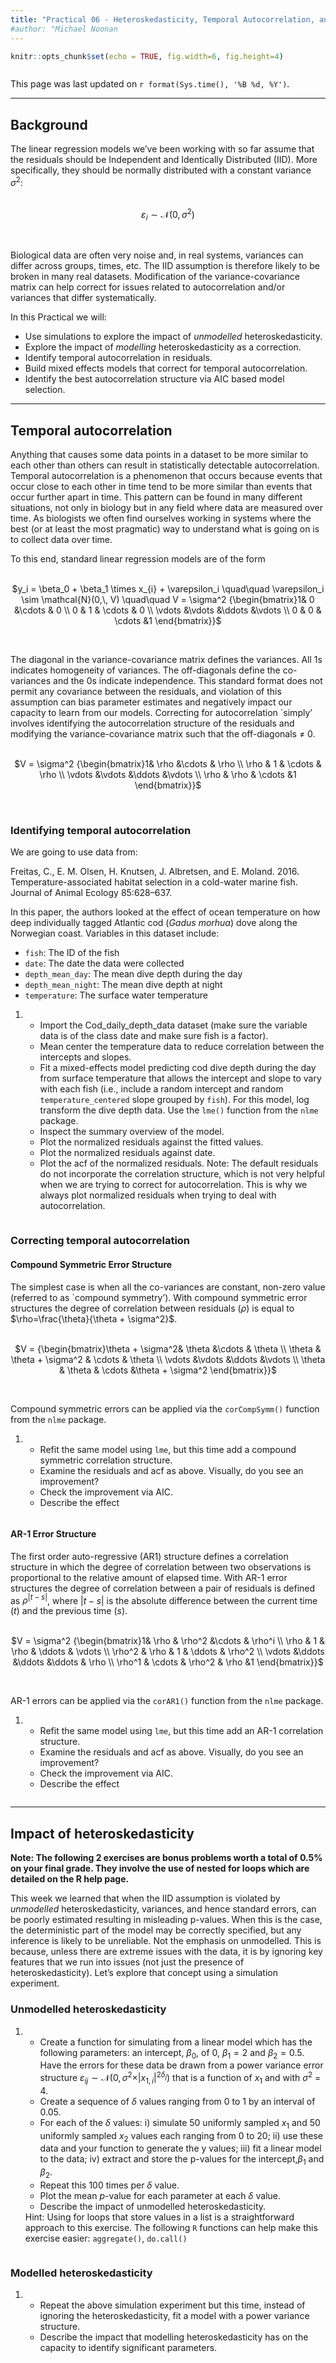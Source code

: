 ```yaml
---
title: "Practical 06 - Heteroskedasticity, Temporal Autocorrelation, and the IID Assumption"
#author: "Michael Noonan
---
```


```r
knitr::opts_chunk$set(echo = TRUE, fig.width=6, fig.height=4)

```

```r
```
This page was last updated on `r format(Sys.time(), '%B %d, %Y')`.

<script type="text/x-mathjax-config">
MathJax.Hub.Register.StartupHook('TeX Jax Ready', function () {
  MathJax.InputJax.TeX.prefilterHooks.Add(function (data) {
    data.math = data.math.replace(/^% <!\[CDATA\[/, '').replace(/%\]\]>$/, '');
  });
});
</script>

* * *
## Background

The linear regression models we've been working with so far assume that the residuals should be Independent and Identically Distributed (IID). More specifically, they should be normally distributed with a constant variance $\sigma^{2}$:

</br>
<center>
$\varepsilon_i \sim \mathcal{N}(0,\,\sigma^{2})$
</center>
</br>

Biological data are often very noise and, in real systems, variances can differ across groups, times, etc. The IID assumption is therefore likely to be broken in many real datasets. Modification of the variance-covariance matrix can help correct for issues related to autocorrelation and/or variances that differ systematically.

In this Practical we will:

* Use simulations to explore the impact of _unmodelled_ heteroskedasticity.
* Explore the impact of _modelling_ heteroskedasticity as a correction.
* Identify temporal autocorrelation in residuals.
* Build mixed effects models that correct for temporal autocorrelation.
* Identify the best autocorrelation structure via AIC based model selection.


* * *
## Temporal autocorrelation

Anything that causes some data points in a dataset to be more similar to each other than others can result in statistically detectable autocorrelation. Temporal autocorrelation is a phenomenon that occurs because events that occur close to each other in time tend to be more similar than events that occur further apart in time. This pattern can be found in many different situations, not only in biology but in any field where data are measured over time. As biologists we often find ourselves working in systems where the best (or at least the most pragmatic) way to understand what is going on is to collect data over time.

To this end, standard linear regression models are of the form

</br>
<center>
$y_i = \beta_0 + \beta_1 \times x_{i} + \varepsilon_i \quad\quad \varepsilon_i \sim \mathcal{N}(0,\, V) \quad\quad V = \sigma^2 {\begin{bmatrix}1& 0 &\cdots & 0 \\ 0 & 1 & \cdots & 0 \\ \vdots &\vdots &\ddots &\vdots \\ 0 & 0 & \cdots &1 \end{bmatrix}}$
</center>
</br>

The diagonal in the variance-covariance matrix defines the variances. All 1s indicates homogeneity of variances. The off-diagonals define the co-variances and the 0s indicate independence. This standard format does not permit any covariance between the residuals, and violation of this assumption can bias parameter estimates and negatively impact our capacity to learn from our models. Correcting for autocorrelation `simply' involves identifying the autocorrelation structure of the residuals and modifying the variance-covariance matrix such that the off-diagonals $\neq$ 0.

</br>
<center>
$V = \sigma^2 {\begin{bmatrix}1& \rho &\cdots & \rho \\ \rho & 1 & \cdots & \rho \\ \vdots &\vdots &\ddots &\vdots \\ \rho & \rho & \cdots &1 \end{bmatrix}}$
</center>
</br>

### Identifying temporal autocorrelation

We are going to use data from:

Freitas, C., E. M. Olsen, H. Knutsen, J. Albretsen, and E. Moland. 2016. Temperature-associated habitat selection in a cold-water marine fish. Journal of Animal Ecology 85:628–637.

In this paper, the authors looked at the effect of ocean temperature on how deep individually tagged Atlantic cod (_Gadus morhua_) dove along the Norwegian coast. Variables in this dataset include:

* `fish`: The ID of the fish
* `date`: The date the data were collected
* `depth_mean_day`: The mean dive depth during the day
* `depth_mean_night`: The mean dive depth at night
* `temperature`: The surface water temperature

1. <ol>
* Import the Cod_daily_depth_data dataset (make sure the variable data is of the class date and make sure fish is a factor).
* Mean center the temperature data to reduce correlation between the intercepts and slopes.
* Fit a mixed-effects model predicting cod dive depth during the day from surface temperature that allows the intercept and slope to vary with each fish (i.e., include a random intercept and random `temperature_centered` slope grouped by `fish`). For this model, log transform the dive depth data. Use the `lme()` function from the `nlme` package.
* Inspect the summary overview of the model.
* Plot the normalized residuals against the fitted values.
* Plot the normalized residuals against date.
* Plot the acf of the normalized residuals.
Note: The default residuals do not incorporate the correlation structure, which is not very helpful when we are trying to correct for autocorrelation. This is why we always plot normalized residuals when trying to deal with autocorrelation.
</ol>

```r
```

### Correcting temporal autocorrelation

#### Compound Symmetric Error Structure

The simplest case is when all the co-variances are constant, non-zero value (referred to as `compound symmetry'). With compound symmetric error structures the degree of correlation between residuals ($\rho$) is equal to $\rho=\frac{\theta}{\theta + \sigma^2}$.

</br>
<center>
$V = {\begin{bmatrix}\theta + \sigma^2& \theta &\cdots & \theta \\ \theta & \theta + \sigma^2 & \cdots & \theta \\ \vdots &\vdots &\ddots &\vdots \\ \theta & \theta & \cdots &\theta + \sigma^2 \end{bmatrix}}$
</center>
</br>

Compound symmetric errors can be applied via the `corCompSymm()` function from the `nlme` package.

1. <ol>
* Refit the same model using `lme`, but this time add a compound symmetric correlation structure.
* Examine the residuals and acf as above. Visually, do you see an improvement?
* Check the improvement via AIC.
* Describe the effect
</ol>

```r
```

#### AR-1 Error Structure

The first order auto-regressive (AR1) structure defines a correlation structure in which the degree of correlation between two observations is proportional to the relative amount of elapsed time. With AR-1 error structures the degree of correlation between a pair of residuals is defined as $\rho^{\vert t-s\vert}$, where $\vert t-s\vert$ is the absolute difference between the current time ($t$) and the previous time ($s$).

</br>
<center>
$V = \sigma^2 {\begin{bmatrix}1& \rho & \rho^2 &\cdots & \rho^i \\ \rho & 1 & \rho & \ddots & \vdots \\ \rho^2 & \rho & 1 & \ddots & \rho^2 \\ \vdots &\ddots &\ddots &\ddots & \rho \\ \rho^1 & \cdots & \rho^2 & \rho &1 \end{bmatrix}}$
</center>
</br>

AR-1 errors can be applied via the `corAR1()` function from the `nlme` package.

1. <ol>
* Refit the same model using `lme`, but this time add an AR-1 correlation structure.
* Examine the residuals and acf as above. Visually, do you see an improvement?
* Check the improvement via AIC.
* Describe the effect
</ol>

```r
```


* * *
## Impact of heteroskedasticity

__Note: The following 2 exercises are bonus problems worth a total of 0.5% on your final grade. They involve the use of nested for loops which are detailed on the R help page.__

This week we learned that when the IID assumption is violated by _unmodelled_ heteroskedasticity, variances, and hence standard errors, can be poorly estimated resulting in misleading p-values. When this is the case, the deterministic part of the model may be correctly specified, but any inference is likely to be unreliable. Not the emphasis on unmodelled. This is because, unless there are extreme issues with the data, it is by ignoring key features that we run into issues (not just the presence of heteroskedasticity). Let's explore that concept using a simulation experiment.

### Unmodelled heteroskedasticity
1. <ol>
* Create a function for simulating from a linear model which has the following parameters: an intercept, $\beta_0$, of 0, $\beta_1 = 2$ and $\beta_2 = 0.5$. Have the errors for these data be drawn from a power variance error structure $\varepsilon_{ij} \sim \mathcal{N}(0,\,\sigma^{2} \times \vert x_{1,i} \vert ^{2\delta_j})$ that is a function of $x_1$ and with $\sigma^2$ = 4.
* Create a sequence of $\delta$ values ranging from 0 to 1 by an interval of 0.05.
* For each of the $\delta$ values: i) simulate 50 uniformly sampled $x_1$ and 50 uniformly sampled $x_2$ values each ranging from 0 to 20; ii) use these data and your function to generate the y values; iii) fit a linear model to the data; iv) extract and store the p-values for the intercept,$\beta_1$ and $\beta_2$.
* Repeat this 100 times per $\delta$ value.
* Plot the mean $p$-value for each parameter at each $\delta$ value.
* Describe the impact of unmodelled heteroskedasticity.

Hint: Using for loops that store values in a list is a straightforward approach to this exercise. The following `R` functions can help make this exercise easier: `aggregate()`, `do.call()`
</ol>

```R
```

### Modelled heteroskedasticity
1. <ol>
* Repeat the above simulation experiment but this time, instead of ignoring the heteroskedasticity, fit a model with a power variance structure.
* Describe the impact that modelling heteroskedasticity has on the capacity to identify significant parameters.
</ol>


```R
```
